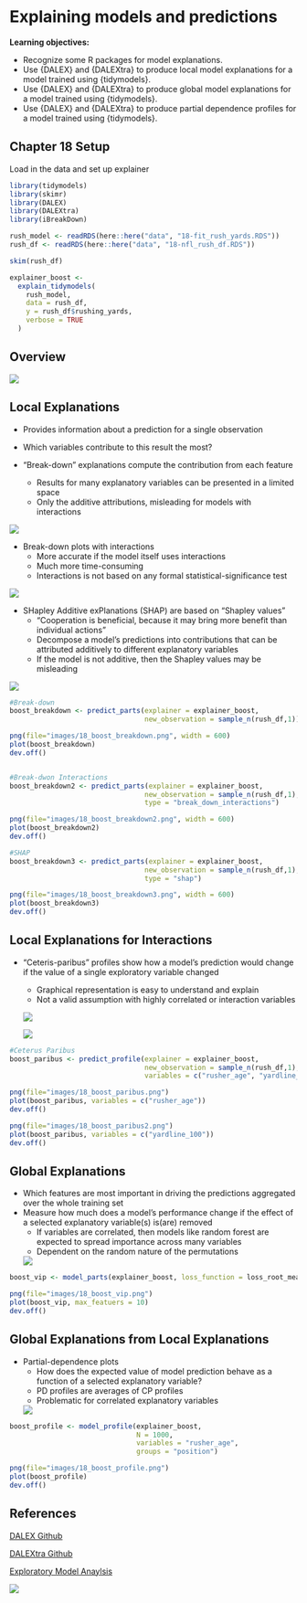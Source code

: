 # Explaining models and predictions

**Learning objectives:**

- Recognize some R packages for model explanations.
- Use {DALEX} and {DALEXtra} to produce local model explanations for a model trained using {tidymodels}.
- Use {DALEX} and {DALEXtra} to produce global model explanations for a model trained using {tidymodels}.
- Use {DALEX} and {DALEXtra} to produce partial dependence profiles for a model trained using {tidymodels}.

## Chapter 18 Setup

Load in the data and set up explainer
```r
library(tidymodels)
library(skimr)
library(DALEX)
library(DALEXtra)
library(iBreakDown)

rush_model <- readRDS(here::here("data", "18-fit_rush_yards.RDS"))
rush_df <- readRDS(here::here("data", "18-nfl_rush_df.RDS"))

skim(rush_df)

explainer_boost <- 
  explain_tidymodels(
    rush_model, 
    data = rush_df,
    y = rush_df$rushing_yards,
    verbose = TRUE
  )

```
## Overview

![](images/18_dalex_overview.png)

## Local Explanations
- Provides information about a prediction for a single observation

- Which variables contribute to this result the most?

- "Break-down" explanations compute the contribution from each feature
  - Results for many explanatory variables can be presented in a limited space
  - Only the additive attributions, misleading for models with interactions
  
![](images/18_boost_breakdown.png)
  
- Break-down plots with interactions
  - More accurate if the model itself uses interactions
  - Much more time-consuming
  - Interactions is not based on any formal statistical-significance test
  
![](images/18_boost_breakdown2.png)
  
- SHapley Additive exPlanations (SHAP) are based on “Shapley values”
  - "Cooperation is beneficial, because it may bring more benefit than individual actions"
  - Decompose a model’s predictions into contributions that can be attributed additively to different explanatory variables
  - If the model is not additive, then the Shapley values may be misleading
  
![](images/18_boost_breakdown3.png)

```r
#Break-down
boost_breakdown <- predict_parts(explainer = explainer_boost,
                                 new_observation = sample_n(rush_df,1))

png(file="images/18_boost_breakdown.png", width = 600)
plot(boost_breakdown)
dev.off()


#Break-dwon Interactions
boost_breakdown2 <- predict_parts(explainer = explainer_boost,
                                 new_observation = sample_n(rush_df,1),
                                 type = "break_down_interactions")

png(file="images/18_boost_breakdown2.png", width = 600)
plot(boost_breakdown2)
dev.off()

#SHAP
boost_breakdown3 <- predict_parts(explainer = explainer_boost,
                                 new_observation = sample_n(rush_df,1),
                                 type = "shap")

png(file="images/18_boost_breakdown3.png", width = 600)
plot(boost_breakdown3)
dev.off()
```

## Local Explanations for Interactions

- "Ceteris-paribus" profiles show how a model’s prediction would change if the value of a single exploratory variable changed
  - Graphical representation is easy to understand and explain
  - Not a valid assumption with highly correlated or interaction variables
  
  ![](images/18_boost_paribus.png)
  
  ![](images/18_boost_paribus2.png)

```r
#Ceterus Paribus
boost_paribus <- predict_profile(explainer = explainer_boost,
                                 new_observation = sample_n(rush_df,1),
                                 variables = c("rusher_age", "yardline_100"))

png(file="images/18_boost_paribus.png")
plot(boost_paribus, variables = c("rusher_age"))
dev.off()

png(file="images/18_boost_paribus2.png")
plot(boost_paribus, variables = c("yardline_100"))
dev.off()
```

## Global Explanations

- Which features are most important in driving the predictions aggregated over the whole training set
- Measure how much does a model’s performance change if the effect of a selected explanatory variable(s) is(are) removed
  - If variables are correlated, then models like random forest are expected to spread importance across many variables
  - Dependent on the random nature of the permutations
  
  ![](images/18_boost_vip.png)

```r
boost_vip <- model_parts(explainer_boost, loss_function = loss_root_mean_square)

png(file="images/18_boost_vip.png")
plot(boost_vip, max_featuers = 10)
dev.off()
```


## Global Explanations from Local Explanations

- Partial-dependence plots
  - How does the expected value of model prediction behave as a function of a selected explanatory variable?
  - PD profiles are averages of CP profiles
  - Problematic for correlated explanatory variables
  
   ![](images/18_boost_profile.png)
  
```r
boost_profile <- model_profile(explainer_boost,
                               N = 1000, 
                               variables = "rusher_age", 
                               groups = "position")

png(file="images/18_boost_profile.png")
plot(boost_profile)
dev.off()
```


## References

[DALEX Github](https://modeloriented.github.io/DALEX/)

[DALEXtra Github](https://github.com/ModelOriented/DALEXtra)

[Exploratory Model Anaylsis](https://ema.drwhy.ai/)

![](images/18_dalex_contents.png)

